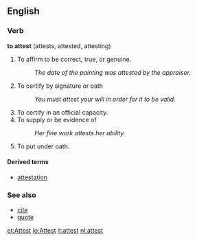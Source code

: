 ==English==

===Verb===
'''to attest''' (attests, attested, attesting)

#To affirm to be correct, true, or genuine.
#: ''The date of the painting was attested by the appraiser.''
#To certify by signature or oath
#: ''You must attest your will in order for it to be valid.''
#To certify in an official capacity.
#To supply or be evidence of
#: ''Her fine work attests her ability.''
#To put under oath.

====Derived terms====
*[[attestation]]

===See also===
*[[cite]]
*[[quote]]

[[et:Attest]]
[[io:Attest]]
[[it:attest]]
[[nl:attest]]